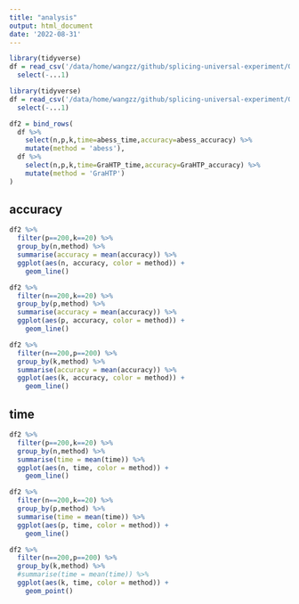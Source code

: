 ```yaml
---
title: "analysis"
output: html_document
date: '2022-08-31'
---
```


```r
library(tidyverse)
df = read_csv('/data/home/wangzz/github/splicing-universal-experiment/GraHTP/GraHTP_linear.csv') %>% 
  select(-...1)
```

```r
library(tidyverse)
df = read_csv('/data/home/wangzz/github/splicing-universal-experiment/GraHTP/GraHTP_linear_step_1e-2.csv') %>% 
  select(-...1)
```


```r
df2 = bind_rows(
  df %>% 
    select(n,p,k,time=abess_time,accuracy=abess_accuracy) %>% 
    mutate(method = 'abess'),
  df %>% 
    select(n,p,k,time=GraHTP_time,accuracy=GraHTP_accuracy) %>% 
    mutate(method = 'GraHTP')  
)
```

## accuracy

```r
df2 %>% 
  filter(p==200,k==20) %>% 
  group_by(n,method) %>% 
  summarise(accuracy = mean(accuracy)) %>%
  ggplot(aes(n, accuracy, color = method)) +
    geom_line() 
```

```r
df2 %>% 
  filter(n==200,k==20) %>% 
  group_by(p,method) %>% 
  summarise(accuracy = mean(accuracy)) %>%
  ggplot(aes(p, accuracy, color = method)) +
    geom_line() 
```

```r
df2 %>% 
  filter(n==200,p==200) %>% 
  group_by(k,method) %>% 
  summarise(accuracy = mean(accuracy)) %>%
  ggplot(aes(k, accuracy, color = method)) +
    geom_line() 
```


## time

```r
df2 %>% 
  filter(p==200,k==20) %>% 
  group_by(n,method) %>% 
  summarise(time = mean(time)) %>%
  ggplot(aes(n, time, color = method)) +
    geom_line() 
```

```r
df2 %>% 
  filter(n==200,k==20) %>% 
  group_by(p,method) %>% 
  summarise(time = mean(time)) %>%
  ggplot(aes(p, time, color = method)) +
    geom_line() 
```

```r
df2 %>% 
  filter(n==200,p==200) %>% 
  group_by(k,method) %>% 
  #summarise(time = mean(time)) %>%
  ggplot(aes(k, time, color = method)) +
    geom_point() 
```

